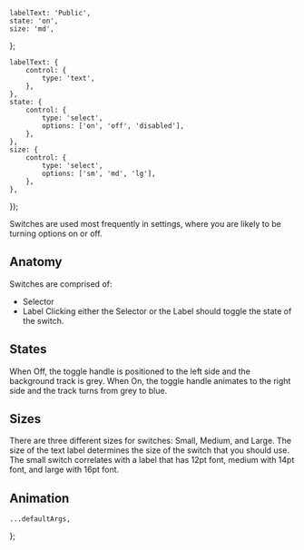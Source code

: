 


    labelText: 'Public',
    state: 'on',
    size: 'md',
};

    labelText: {
        control: {
            type: 'text',
        },
    },
    state: {
        control: {
            type: 'select',
            options: ['on', 'off', 'disabled'],
        },
    },
    size: {
        control: {
            type: 'select',
            options: ['sm', 'md', 'lg'],
        },
    },
});

<Meta component={Switch} title="Components/Switch" />

<Title>Switches</Title>

<Subtitle>
    Switches are used most frequently in settings, where you are likely to be turning options on or
    off.
</Subtitle>

## Anatomy

Switches are comprised of:

-   Selector
-   Label
    Clicking either the Selector or the Label should toggle the state of the switch.

## States

When Off, the toggle handle is positioned to the left side and the background track is grey. When On, the toggle handle animates to the right side and the track turns from grey to blue.

## Sizes

There are three different sizes for switches: Small, Medium, and Large. The size of the text label determines the size of the switch that you should use. The small switch correlates with a label that has 12pt font, medium with 14pt font, and large with 16pt font.

## Animation

    ...defaultArgs,
};

<Canvas hidden>
    <Story
        name="Default"
        argTypes={argTypes}
        args={{
            ...canvasExampleArgs,
        }}
    >
        {Template.bind({})}
    </Story>
</Canvas>
